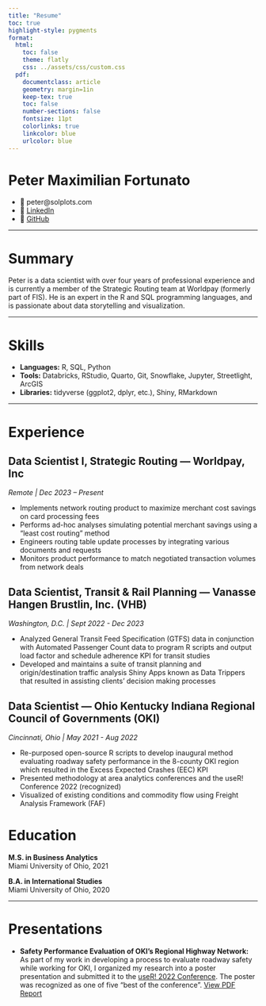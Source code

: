 ```yaml
---
title: "Resume"
toc: true
highlight-style: pygments
format: 
  html:
    toc: false
    theme: flatly
    css: ../assets/css/custom.css
  pdf:
    documentclass: article
    geometry: margin=1in
    keep-tex: true
    toc: false
    number-sections: false
    fontsize: 11pt
    colorlinks: true
    linkcolor: blue
    urlcolor: blue
---
```


# Peter Maximilian Fortunato

-   📧 peter\@solplots.com\
-   💼 [LinkedIn](https://www.linkedin.com/in/peter-m-f/)\
-   🐙 [GitHub](https://github.com/gira-solo)

------------------------------------------------------------------------

# Summary

Peter is a data scientist with over four years of professional experience and is currently a member of the Strategic Routing team at Worldpay (formerly part of FIS). He is an expert in the R and SQL programming languages, and is passionate about data storytelling and visualization.

------------------------------------------------------------------------

# Skills

-   **Languages:** R, SQL, Python
-   **Tools:** Databricks, RStudio, Quarto, Git, Snowflake, Jupyter, Streetlight, ArcGIS
-   **Libraries:** tidyverse (ggplot2, dplyr, etc.), Shiny, RMarkdown

------------------------------------------------------------------------

# Experience

## Data Scientist I, Strategic Routing --- Worldpay, Inc

*Remote \| Dec 2023 -- Present*

-   Implements network routing product to maximize merchant cost savings on card processing fees
-   Performs ad-hoc analyses simulating potential merchant savings using a "least cost routing" method
-   Engineers routing table update processes by integrating various documents and requests
-   Monitors product performance to match negotiated transaction volumes from network deals

## Data Scientist, Transit & Rail Planning --- Vanasse Hangen Brustlin, Inc. (VHB)

*Washington, D.C. \| Sept 2022 - Dec 2023*

-   Analyzed General Transit Feed Specification (GTFS) data in conjunction with Automated Passenger Count data to program R scripts and output load factor and schedule adherence KPI for transit studies
-   Developed and maintains a suite of transit planning and origin/destination traffic analysis Shiny Apps known as Data Trippers that resulted in assisting clients' decision making processes

## Data Scientist --- Ohio Kentucky Indiana Regional Council of Governments (OKI)

*Cincinnati, Ohio \| May 2021 - Aug 2022*

-   Re-purposed open-source R scripts to develop inaugural method evaluating roadway safety performance in the 8-county OKI region which resulted in the Excess Expected Crashes (EEC) KPI
-   Presented methodology at area analytics conferences and the useR! Conference 2022 (recognized)
-   Visualized of existing conditions and commodity flow using Freight Analysis Framework (FAF)

# Education

**M.S. in Business Analytics**\
Miami University of Ohio, 2021

**B.A. in International Studies**\
Miami University of Ohio, 2020

------------------------------------------------------------------------

# Presentations

-   **Safety Performance Evaluation of OKI's Regional Highway Network:** As part of my work in developing a process to evaluate roadway safety while working for OKI, I organized my research into a poster presentation and submitted it to the [useR! 2022 Conference](https://user2022.r-project.org/program/posters/). The poster was recognized as one of five "best of the conference". [View PDF Report](/assets/pdfs/Roadway%20Safety%20Poster%20V2.pdf)
